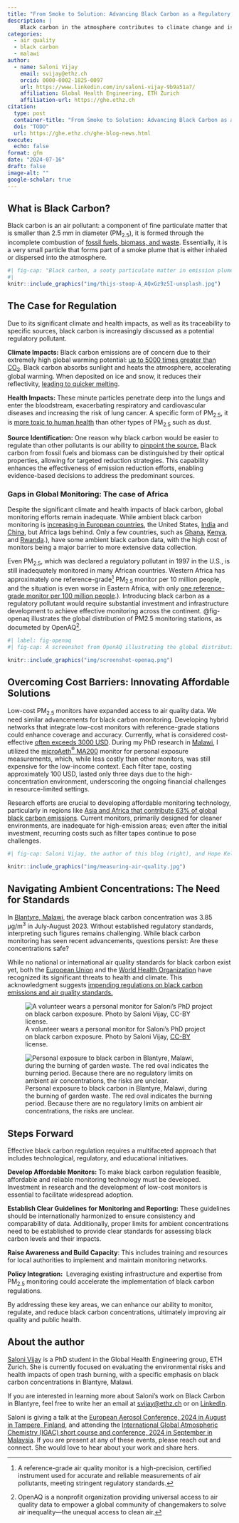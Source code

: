 ```yaml
---
title: "From Smoke to Solution: Advancing Black Carbon as a Regulatory Pollutant"
description: |
    Black carbon in the atmosphere contributes to climate change and is a known carcinogen. Yet, this pollutant remains largely unmonitored and unregulated. Despite its dangers, there are no guidelines on safe levels of black carbon in the air we breathe. It’s time to focus on establishing effective regulations to monitor and control black carbon concentrations in the atmosphere.
categories:
  - air quality
  - black carbon
  - malawi
author:
  - name: Saloni Vijay
    email: svijay@ethz.ch
    orcid: 0000-0002-1825-0097
    url: https://www.linkedin.com/in/saloni-vijay-9b9a51a7/
    affiliation: Global Health Engineering, ETH Zurich
    affiliation-url: https://ghe.ethz.ch
citation:
  type: post
  container-title: "From Smoke to Solution: Advancing Black Carbon as a Regulatory Pollutant"
  doi: "TODO"
  url: https://ghe.ethz.ch/ghe-blog-news.html
execute:
  echo: false
format: gfm
date: "2024-07-16"
draft: false
image-alt: ""
google-scholar: true
---
```


## What is Black Carbon?

Black carbon is an air pollutant: a component of fine particulate matter that is smaller than 2.5 mm in diameter (PM~2.5~), it is formed through the incomplete combustion of [fossil fuels, biomass, and waste](https://www.ccacoalition.org/short-lived-climate-pollutants/black-carbon). Essentially, it is a very small particle that forms part of a smoke plume that is either inhaled or dispersed into the atmosphere.

```r
#| fig-cap: "Black carbon, a sooty particulate matter in emission plumes. Photo by [Thijs Stoop](https://unsplash.com/photos/white-smoke-A_AQxGz9z5I) on [Unsplash](https://unsplash.com/)."
#| 
knitr::include_graphics("img/thijs-stoop-A_AQxGz9z5I-unsplash.jpg")
```

## The Case for Regulation

Due to its significant climate and health impacts, as well as its traceability to specific sources, black carbon is increasingly discussed as a potential regulatory pollutant.

**Climate Impacts:** Black carbon emissions are of concern due to their extremely high global warming potential: [up to 5000 times greater than CO~2~](https://en.wikipedia.org/wiki/Open_burning_of_waste). Black carbon absorbs sunlight and heats the atmosphere, accelerating global warming. When deposited on ice and snow, it reduces their reflectivity, [leading to quicker melting](https://www.ccacoalition.org/short-lived-climate-pollutants/black-carbon).

**Health Impacts:** These minute particles penetrate deep into the lungs and enter the bloodstream, exacerbating respiratory and cardiovascular diseases and increasing the risk of lung cancer. A specific form of PM~2.5~, it is [more toxic to human health](https://iris.who.int/bitstream/handle/10665/352615/9789289002653-eng.pdf?sequence=1) than other types of PM~2.5~ such as dust.

**Source Identification:** One reason why black carbon would be easier to regulate than other pollutants is our ability to [pinpoint the source.](https://iris.who.int/bitstream/handle/10665/352615/9789289002653-eng.pdf?sequence=1) Black carbon from fossil fuels and biomass can be distinguished by their optical properties, allowing for targeted reduction strategies. This capability enhances the effectiveness of emission reduction efforts, enabling evidence-based decisions to address the predominant sources.

### **Gaps in Global Monitoring: The case of Africa**

Despite the significant climate and health impacts of black carbon, global monitoring efforts remain inadequate. While ambient black carbon monitoring is [increasing in European countries](https://www.clarity.io/blog/air-quality-measurements-series-black-carbon), the United States, [India](https://mausam.imd.gov.in/imd_latest/contents/environmental-monitoring-services.php) and [China](https://www.mdpi.com/2073-4433/11/7/684), but Africa lags behind. Only a few countries, such as [Ghana](https://www.sciencedirect.com/science/article/pii/S0048969723011981), [Kenya](https://www.nature.com/articles/s43247-022-00400-1), and [Rwanda](https://www.sciencedirect.com/science/article/abs/pii/S2212095522002309#:~:text=Only%20two%20studies%20of%20BC,et%20al.%2C%202020).), have some ambient black carbon data, with the high cost of monitors being a major barrier to more extensive data collection.

Even PM~2.5~, which was declared a regulatory pollutant in 1997 in the U.S., is still inadequately monitored in many African countries. Western Africa has approximately one reference-grade[^1] PM~2.5~ monitor per 10 million people, and the situation is even worse in Eastern Africa, with only [one reference-grade monitor per 100 million people](https://scielo.org.za/scielo.php?script=sci_arttext&pid=S2410-972X2021000100009#:~:text=In%20Western%20Africa%2C%20there%20is,et%20al.%2C%202020).). Introducing black carbon as a regulatory pollutant would require substantial investment and infrastructure development to achieve effective monitoring across the continent. @fig-openaq illustrates the global distribution of PM2.5 monitoring stations, as documeted by OpenAQ[^2].

[^1]: A reference-grade air quality monitor is a high-precision, certified instrument used for accurate and reliable measurements of air pollutants, meeting stringent regulatory standards.

[^2]: OpenAQ is a nonprofit organization providing universal access to air quality data to empower a global community of changemakers to solve air inequality—the unequal access to clean air.

```r
#| label: fig-openaq
#| fig-cap: A screenshot from OpenAQ illustrating the global distribution of PM2.5 monitoring stations. 

knitr::include_graphics("img/screenshot-openaq.png")

```

## Overcoming Cost Barriers: Innovating Affordable Solutions

Low-cost PM~2.5~ monitors have expanded access to air quality data. We need similar advancements for black carbon monitoring. Developing hybrid networks that integrate low-cost monitors with reference-grade stations could enhance coverage and accuracy. Currently, what is considered cost-effective [often exceeds 3000 USD](https://metone.com/introducing-the-groundbreaking-c-12-portable-carbon-monitor-making-carbon-measurements-accessible-worldwide/). During my PhD research in [Malawi](https://en.wikipedia.org/wiki/Malawi), I utilized the [microAeth^®^ MA200](https://aethlabs.com/microaeth/ma200/overview) monitor for personal exposure measurements, which, while less costly than other monitors, was still expensive for the low-income context. Each filter tape, costing approximately 100 USD, lasted only three days due to the high-concentration environment, underscoring the ongoing financial challenges in resource-limited settings.

Research efforts are crucial to developing affordable monitoring technology, particularly in regions like [Asia and Africa that contribute 63% of global black carbon emissions](https://www.clarity.io/blog/air-quality-measurements-series-black-carbon#:~:text=More%20than%2075%25%20of%20global,lack%20comprehensive%20air%20quality%20regulations.). Current monitors, primarily designed for cleaner environments, are inadequate for high-emission areas; even after the initial investment, recurring costs such as filter tapes continue to pose challenges.

```r
#| fig-cap: Saloni Vijay, the author of this blog (right), and Hope Kelvin Chilunga (left), a collaborator of the GHE group, setting up an experiment to monitor black carbon emissions from cooking with solid biofuels in Blantyre, Malawi. Photo by Saloni Vijay, [CC-BY](https://creativecommons.org/licenses/by/4.0/deed.en) license.

knitr::include_graphics("img/measuring-air-quality.jpg")

```

## Navigating Ambient Concentrations: The Need for Standards

In [Blantyre, Malawi](https://visitmalawi.mw/index.php/blantyre-city/), the average black carbon concentration was 3.85 μg/m^3^ in July-August 2023. Without established regulatory standards, interpreting such figures remains challenging. While black carbon monitoring has seen recent advancements, questions persist: Are these concentrations safe?

While no national or international air quality standards for black carbon exist yet, both the [European Union](https://fpi.ec.europa.eu/news/eu-action-sheds-light-black-carbon-emissions-2019-08-27_en) and the [World Health Organization](https://iris.who.int/bitstream/handle/10665/352615/9789289002653-eng.pdf?sequence=1) have recognized its significant threats to health and climate. This acknowledgment suggests [impending regulations on black carbon emissions and air quality standards.](https://en.ilmatieteenlaitos.fi/tiedote/5ePGJSjeZo1t5qvIjQO992)

::: {layout="[9,-1,16]" layout-valign="bottom"}
![A volunteer wears a personal monitor for Saloni's PhD project on black carbon exposure. Photo by Saloni Vijay, [CC-BY](https://creativecommons.org/licenses/by/4.0/deed.en) license.](img/personal-monitor.jpg)

![Personal exposure to black carbon in Blantyre, Malawi, during the burning of garden waste. The red oval indicates the burning period. Because there are no regulatory limits on ambient air concentrations, the risks are unclear.](img/plot-measurements.png)
:::

## Steps Forward

Effective black carbon regulation requires a multifaceted approach that includes technological, regulatory, and educational initiatives.

**Develop Affordable Monitors:** To make black carbon regulation feasible, affordable and reliable monitoring technology must be developed. Investment in research and the development of low-cost monitors is essential to facilitate widespread adoption.

**Establish Clear Guidelines** **for Monitoring and Reporting:** These guidelines should be internationally harmonized to ensure consistency and comparability of data. Additionally, proper limits for ambient concentrations need to be established to provide clear standards for assessing black carbon levels and their impacts.

**Raise Awareness and Build Capacity**: This includes training and resources for local authorities to implement and maintain monitoring networks.

**Policy Integration:**  Leveraging existing infrastructure and expertise from PM~2.5~ monitoring could accelerate the implementation of black carbon regulations.

By addressing these key areas, we can enhance our ability to monitor, regulate, and reduce black carbon concentrations, ultimately improving air quality and public health.

## About the author

[Saloni Vijay](https://www.linkedin.com/in/saloni-vijay-9b9a51a7/) is a PhD student in the Global Health Engineering group, ETH Zurich. She is currently focused on evaluating the environmental risks and health impacts of open trash burning, with a specific emphasis on black carbon concentrations in Blantyre, Malawi.

If you are interested in learning more about Saloni’s work on Black Carbon in Blantyre, feel free to write her an email at [svijay\@ethz.ch](mailto:svijay@ethz.ch) or on [LinkedIn](https://www.linkedin.com/in/saloni-vijay-9b9a51a7/).

Saloni is giving a talk at the [European Aerosol Conference, 2024 in August in Tampere, Finland](https://www.eac2024.fi/), and attending the [International Global Atmospheric Chemistry (IGAC) short course and conference, 2024 in September in Malaysia](https://icacgp-igac2024.com/). If you are present at any of these events, please reach out and connect. She would love to hear about your work and share hers.
